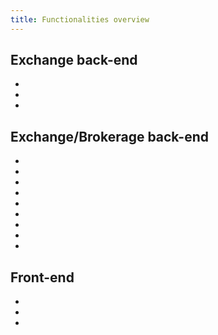 ```yaml
---
title: Functionalities overview
---
```



## Exchange back-end

* <FunctionalityShortItem short={FunctionalityShort.registry} functionalityPage={true}/>
* <FunctionalityShortItem short={FunctionalityShort.exchangeEngine} functionalityPage={true}/>
* <FunctionalityShortItem short={FunctionalityShort.fixServer} functionalityPage={true}/>

## Exchange/Brokerage back-end

* <FunctionalityShortItem short={FunctionalityShort.feedServer} functionalityPage={true} />
* <FunctionalityShortItem short={FunctionalityShort.tradingAdapter} functionalityPage={true} />
* <FunctionalityShortItem short={FunctionalityShort.tradeFeedAdapter} functionalityPage={true} />
* <FunctionalityShortItem short={FunctionalityShort.orderManagement} functionalityPage={true} />
* <FunctionalityShortItem short={FunctionalityShort.tradingAgent} functionalityPage={true} />
* <FunctionalityShortItem short={FunctionalityShort.authority} functionalityPage={true} />
* <FunctionalityShortItem short={FunctionalityShort.cachingProxy} functionalityPage={true} />
* <FunctionalityShortItem short={FunctionalityShort.alertingScanning} functionalityPage={true} />
* <FunctionalityShortItem short={FunctionalityShort.sessionManagement} functionalityPage={true} />

## Front-end
* <FunctionalityShortItem short={FunctionalityShort.motif} functionalityPage={true} />
* <FunctionalityShortItem short={FunctionalityShort.arclight} functionalityPage={true} />
* <FunctionalityShortItem short={FunctionalityShort.motifXL} functionalityPage={true} />
